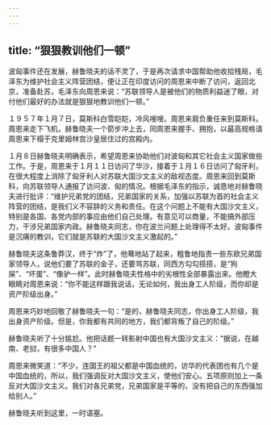 ```yaml
---
---
---
```

title: “狠狠教训他们一顿”
---




波匈事件还在发展，赫鲁晓夫的话不灵了，于是再次请求中国帮助他收拾残局，毛泽东为维护社会主义阵营团结，便让正在印度访问的周恩来中断了访问，返回北京，准备赴苏，毛泽东向周恩来说：“苏联领导人是被他们的物质利益迷了眼，对付他们最好的办法就是狠狠地教训他们一顿。”

１９５７年１月７日，莫斯科白雪皑皑，冷风嗖嗖。周恩来肩负重任来到莫斯科。周恩来走下飞机，赫鲁晓夫一个箭步冲上去，同周恩来握手、拥抱，以最高规格请周恩来下榻于克里姆林宫沙皇居住过的宫殿内。

１月８日赫鲁晓夫明确表示，希望周恩来协助他们对波匈和其它社会主义国家做些工作。于是，周恩来于１月１１日访问了华沙，接着于１月１６日访问了匈牙利，在很大程度上消除了匈牙利人对苏联大国沙文主义的敌视态度。周恩来回到莫斯科，向苏联领导人通报了访问波、匈的情况。根据毛泽东的指示，诚恳地对赫鲁晓夫进行批评：“维护兄弟党的团结，兄弟国家的关系，加强以苏联为首的社会主义阵营的团结，是我们义不容辞的义务和责任。在这个问题上不能有大国沙文主义，特别是各国、各党内部的事应由他们自己处理。有意见可以商量，不能搞外部压力，干涉兄弟国家内政。赫鲁晓夫同志，你在波兰问题上处理得不太好。波匈事件是沉痛的教训，它们就是苏联的大国沙文主义激起的。”

赫鲁晓夫这条鲁莽汉，终于“炸”了，他蓦地站了起来，粗鲁地指责一些东欧兄弟国家领导人，说他们要了苏联的金子，还要骂苏联，同西方勾勾搭搭，是“狗屎”、“坏蛋”、“像驴一样”。此时赫鲁晓夫性格中的劣根性全部暴露出来。他瞪大眼睛对周恩来说：“你不能这样跟我说话，无论如何，我出身工人阶级，而你却是资产阶级出身。”

周恩来巧妙地回敬了赫鲁晓夫一句：“是的，赫鲁晓夫同志，你出身工人阶级，我出身资产阶级。但是，你我都有共同的地方，我们都背叛了自己的阶级。”

赫鲁晓夫听了十分尴尬。他把话题一转影射中国也有大国沙文主义：“据说，在越南、老挝，有很多中国人？”

周恩来微笑道：“不少，连国王的祖父都是中国血统的，访华的代表团也有几个是中国血统的，所以，我们强调反对大国沙文主义，使他们安心。五项原则加上一条反对大国沙文主义。我们对各兄弟党，兄弟国家是平等的，没有把自己的东西强加给别人。”

赫鲁晓夫听到这里，一时语塞。